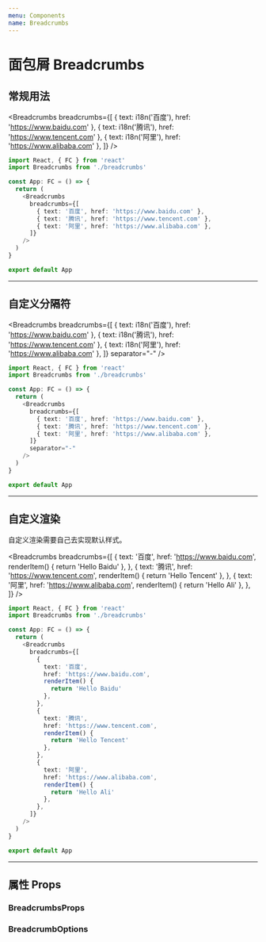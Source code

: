 ```yaml
---
menu: Components
name: Breadcrumbs
---
```



# 面包屑 Breadcrumbs

## 常规用法

<Breadcrumbs
  breadcrumbs={[
    { text: i18n('百度'), href: 'https://www.baidu.com' },
    { text: i18n('腾讯'), href: 'https://www.tencent.com' },
    { text: i18n('阿里'), href: 'https://www.alibaba.com' },
  ]}
/>

```typescript jsx
import React, { FC } from 'react'
import Breadcrumbs from './breadcrumbs'

const App: FC = () => {
  return (
    <Breadcrumbs
      breadcrumbs={[
        { text: '百度', href: 'https://www.baidu.com' },
        { text: '腾讯', href: 'https://www.tencent.com' },
        { text: '阿里', href: 'https://www.alibaba.com' },
      ]}
    />
  )
}

export default App
```

---

## 自定义分隔符

<Breadcrumbs
  breadcrumbs={[
    { text: i18n('百度'), href: 'https://www.baidu.com' },
    { text: i18n('腾讯'), href: 'https://www.tencent.com' },
    { text: i18n('阿里'), href: 'https://www.alibaba.com' },
  ]}
  separator="-"
/>

```typescript jsx
import React, { FC } from 'react'
import Breadcrumbs from './breadcrumbs'

const App: FC = () => {
  return (
    <Breadcrumbs
      breadcrumbs={[
        { text: '百度', href: 'https://www.baidu.com' },
        { text: '腾讯', href: 'https://www.tencent.com' },
        { text: '阿里', href: 'https://www.alibaba.com' },
      ]}
      separator="-"
    />
  )
}

export default App
```

---

## 自定义渲染

自定义渲染需要自己去实现默认样式。

<Breadcrumbs
  breadcrumbs={[
    {
      text: '百度',
      href: 'https://www.baidu.com',
      renderItem() {
        return 'Hello Baidu'
      },
    },
    {
      text: '腾讯',
      href: 'https://www.tencent.com',
      renderItem() {
        return 'Hello Tencent'
      },
    },
    {
      text: '阿里',
      href: 'https://www.alibaba.com',
      renderItem() {
        return 'Hello Ali'
      },
    },
  ]}
/>

```typescript jsx
import React, { FC } from 'react'
import Breadcrumbs from './breadcrumbs'

const App: FC = () => {
  return (
    <Breadcrumbs
      breadcrumbs={[
        {
          text: '百度',
          href: 'https://www.baidu.com',
          renderItem() {
            return 'Hello Baidu'
          },
        },
        {
          text: '腾讯',
          href: 'https://www.tencent.com',
          renderItem() {
            return 'Hello Tencent'
          },
        },
        {
          text: '阿里',
          href: 'https://www.alibaba.com',
          renderItem() {
            return 'Hello Ali'
          },
        },
      ]}
    />
  )
}

export default App
```

---

## 属性 Props

### BreadcrumbsProps

<Props of={Breadcrumbs} />

### BreadcrumbOptions

<Props of={Breadcrumb}/>
